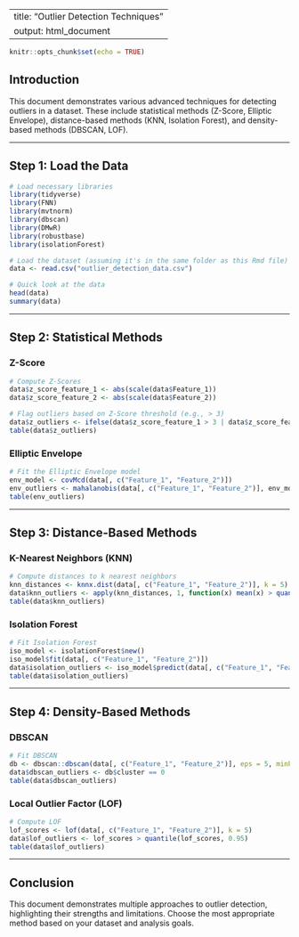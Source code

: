 
---
title: "Outlier Detection Techniques"
output: html_document
---

```r
knitr::opts_chunk$set(echo = TRUE)
```

## Introduction

This document demonstrates various advanced techniques for detecting outliers in a dataset. These include statistical methods (Z-Score, Elliptic Envelope), distance-based methods (KNN, Isolation Forest), and density-based methods (DBSCAN, LOF).

---

## Step 1: Load the Data

```r
# Load necessary libraries
library(tidyverse)
library(FNN)
library(mvtnorm)
library(dbscan)
library(DMwR)
library(robustbase)
library(isolationForest)

# Load the dataset (assuming it's in the same folder as this Rmd file)
data <- read.csv("outlier_detection_data.csv")

# Quick look at the data
head(data)
summary(data)
```

---

## Step 2: Statistical Methods

### Z-Score
```r
# Compute Z-Scores
data$z_score_feature_1 <- abs(scale(data$Feature_1))
data$z_score_feature_2 <- abs(scale(data$Feature_2))

# Flag outliers based on Z-Score threshold (e.g., > 3)
data$z_outliers <- ifelse(data$z_score_feature_1 > 3 | data$z_score_feature_2 > 3, TRUE, FALSE)
table(data$z_outliers)
```

### Elliptic Envelope
```r
# Fit the Elliptic Envelope model
env_model <- covMcd(data[, c("Feature_1", "Feature_2")])
env_outliers <- mahalanobis(data[, c("Feature_1", "Feature_2")], env_model$center, env_model$cov) > qchisq(0.975, 2)
table(env_outliers)
```

---

## Step 3: Distance-Based Methods

### K-Nearest Neighbors (KNN)
```r
# Compute distances to k nearest neighbors
knn_distances <- knnx.dist(data[, c("Feature_1", "Feature_2")], k = 5)
data$knn_outliers <- apply(knn_distances, 1, function(x) mean(x) > quantile(knn_distances, 0.95))
table(data$knn_outliers)
```

### Isolation Forest
```r
# Fit Isolation Forest
iso_model <- isolationForest$new()
iso_model$fit(data[, c("Feature_1", "Feature_2")])
data$isolation_outliers <- iso_model$predict(data[, c("Feature_1", "Feature_2")])
table(data$isolation_outliers)
```

---

## Step 4: Density-Based Methods

### DBSCAN
```r
# Fit DBSCAN
db <- dbscan::dbscan(data[, c("Feature_1", "Feature_2")], eps = 5, minPts = 5)
data$dbscan_outliers <- db$cluster == 0
table(data$dbscan_outliers)
```

### Local Outlier Factor (LOF)
```r
# Compute LOF
lof_scores <- lof(data[, c("Feature_1", "Feature_2")], k = 5)
data$lof_outliers <- lof_scores > quantile(lof_scores, 0.95)
table(data$lof_outliers)
```

---

## Conclusion

This document demonstrates multiple approaches to outlier detection, highlighting their strengths and limitations. Choose the most appropriate method based on your dataset and analysis goals.

